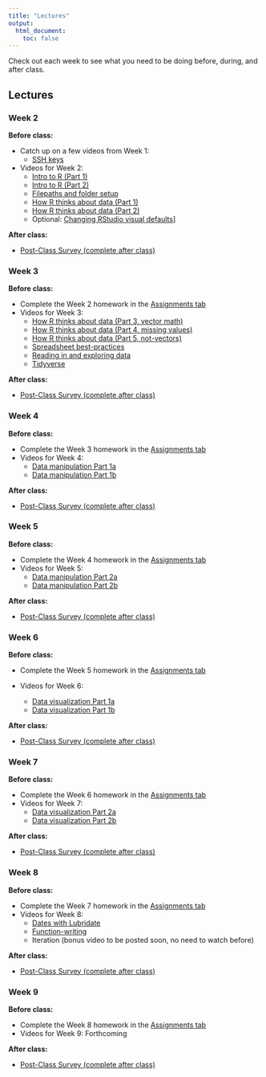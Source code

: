 ```yaml
---
title: "Lectures"
output:
  html_document:
    toc: false
---
```


Check out each week to see what you need to be doing before, during, and after class.

## Lectures {.tabset .tabset-fade}

### Week 2

<b>Before class:</b>  

* Catch up on a few videos from Week 1:
  * [SSH keys](https://youtu.be/itv-H-kOhJw)
* Videos for Week 2: 
  * [Intro to R (Part 1)](https://youtu.be/YWTskQW-EkE)
  * [Intro to R (Part 2)](https://youtu.be/VEQ79huOPwo)
  * [Filepaths and folder setup](https://youtu.be/eMd_9Lb6wfc)
  * [How R thinks about data (Part 1)](https://youtu.be/mmkwJH1h6UM)
  * [How R thinks about data (Part 2)](https://youtu.be/4zOCBgVPueM)
  * Optional: [Changing RStudio visual defaults](https://youtu.be/KC7YyJsOnQI)]

<b>After class:</b>  

* <a href="https://forms.gle/VoNi6uiAPrUtySQK9" target="_blank">Post-Class Survey (complete after class)</a>

### Week 3

<b>Before class:</b>  

* Complete the Week 2 homework in the [Assignments tab](https://gge-ucd.github.io/R-DAVIS/assignments.html)
* Videos for Week 3: 
  * [How R thinks about data (Part 3, vector math)](https://youtu.be/8d0kxYEbuPA)
  * [How R thinks about data (Part 4, missing values)](https://youtu.be/Fd5ygOAPADI)
  * [How R thinks about data (Part 5, not-vectors)](https://youtu.be/EWGRfBnmIH0)
  * [Spreadsheet best-practices](https://youtu.be/D7B1cF-nNHc)
  * [Reading in and exploring data](https://youtu.be/kAU2UFUR1i8)
  * [Tidyverse](https://youtu.be/cq7U24UOHTk)  

<b>After class:</b>  

* <a href="https://forms.gle/VoNi6uiAPrUtySQK9" target="_blank">Post-Class Survey (complete after class)</a>

### Week 4

<b>Before class:</b>  

* Complete the Week 3 homework in the [Assignments tab](https://gge-ucd.github.io/R-DAVIS/assignments.html)
* Videos for Week 4:  
  * [Data manipulation Part 1a](https://youtu.be/QgLcDEmMhl0)
  * [Data manipulation Part 1b](https://youtu.be/SxB6rGc9suc)

<!------
  * [Data manipulation Part 1a](https://www.youtube.com/watch?v=f0OCEG-0ExI&list=PL9RGU7mcuUv6hlpNiICK6Q1NYnBsf-RYk&index=2)
  * [Data manipulation Part 1b](https://www.youtube.com/watch?v=h6wgu_3Jp1c&list=PL9RGU7mcuUv6hlpNiICK6Q1NYnBsf-RYk&index=1)
  * In case you missed it last week: [Extra about package installation](https://www.youtube.com/watch?v=LYlto9UAGAA&list=PL9RGU7mcuUv6hlpNiICK6Q1NYnBsf-RYk&index=3)  
  ------> 

<b>After class:</b>  

* <a href="https://forms.gle/VoNi6uiAPrUtySQK9" target="_blank">Post-Class Survey (complete after class)</a>

### Week 5

<b>Before class:</b>  

* Complete the Week 4 homework in the [Assignments tab](https://gge-ucd.github.io/R-DAVIS/assignments.html)
* Videos for Week 5:
  * [Data manipulation Part 2a](https://youtu.be/thFdHm-uILk)
  * [Data manipulation Part 2b](https://youtu.be/HYyIBZUm3yU)

<!------
  * [Data manipulation Part 2](https://www.youtube.com/watch?v=Y7nhagJCCk4&list=PL9RGU7mcuUv6hlpNiICK6Q1NYnBsf-RYk&index=1&t=824s)
* (All videos can be found on the [2021 R-DAVIS video page](https://www.youtube.com/playlist?list=PL9RGU7mcuUv6hlpNiICK6Q1NYnBsf-RYk))
  ------> 

<b>After class:</b>  

* <a href="https://forms.gle/VoNi6uiAPrUtySQK9" target="_blank">Post-Class Survey (complete after class)</a>

### Week 6

<b>Before class:</b>  

* Complete the Week 5 homework in the [Assignments tab](https://gge-ucd.github.io/R-DAVIS/assignments.html)

* Videos for Week 6:
  * [Data visualization Part 1a](https://youtu.be/2q2Hfg6zi8Y)
  * [Data visualization Part 1b](https://youtu.be/FOAe4PnnAoA)

<b>After class:</b>  

* <a href="https://forms.gle/VoNi6uiAPrUtySQK9" target="_blank">Post-Class Survey (complete after class)</a>

### Week 7

<b>Before class:</b>  

* Complete the Week 6 homework in the [Assignments tab](https://gge-ucd.github.io/R-DAVIS/assignments.html)
* Videos for Week 7:
  * [Data visualization Part 2a](https://youtu.be/GKiJNuvfT5k)
  * [Data visualization Part 2b](https://youtu.be/50wbb1-XjI0)


<!------
  * [Data visualization Part 2A](https://www.youtube.com/watch?v=Xq2lCoNlqH8&list=PL9RGU7mcuUv6hlpNiICK6Q1NYnBsf-RYk&index=2)
  * [Data visualization Part 2B](https://www.youtube.com/watch?v=GDqT7MP2QLA&list=PL9RGU7mcuUv6hlpNiICK6Q1NYnBsf-RYk&index=1)
* (All videos can be found on the [2021 R-DAVIS video page](https://www.youtube.com/playlist?list=PL9RGU7mcuUv6hlpNiICK6Q1NYnBsf-RYk))
  ------> 

<b>After class:</b>  

* <a href="https://forms.gle/VoNi6uiAPrUtySQK9" target="_blank">Post-Class Survey (complete after class)</a>

### Week 8

<b>Before class:</b>  

* Complete the Week 7 homework in the [Assignments tab](https://gge-ucd.github.io/R-DAVIS/assignments.html)
* Videos for Week 8:
  * [Dates with Lubridate](https://youtu.be/pnST9AkbF9o)
  * [Function-writing](https://youtu.be/4gHuVmuyBI8)
  * Iteration (bonus video to be posted soon, no need to watch before)

<!------  
  * [Lubridate](https://www.youtube.com/watch?v=CVgeZf8Av0I&list=PL9RGU7mcuUv6hlpNiICK6Q1NYnBsf-RYk&index=2)
  * [Function writing](https://www.youtube.com/watch?v=DzYaUFy6Ims&list=PL9RGU7mcuUv6hlpNiICK6Q1NYnBsf-RYk&index=1)
* (All videos can be found on the [2021 R-DAVIS video page](https://www.youtube.com/playlist?list=PL9RGU7mcuUv6hlpNiICK6Q1NYnBsf-RYk))
  ------> 

<b>After class:</b>  

* <a href="https://forms.gle/VoNi6uiAPrUtySQK9" target="_blank">Post-Class Survey (complete after class)</a>


### Week 9

<b>Before class:</b>  

* Complete the Week 8 homework in the [Assignments tab](https://gge-ucd.github.io/R-DAVIS/assignments.html)
* Videos for Week 9: Forthcoming

<!------
  * [For loops](https://www.youtube.com/watch?v=DNF4ZwfobiQ&list=PL9RGU7mcuUv6hlpNiICK6Q1NYnBsf-RYk&index=2)
  * [Map functions](https://www.youtube.com/watch?v=DVaACfvnFJs&list=PL9RGU7mcuUv6hlpNiICK6Q1NYnBsf-RYk&index=1)
* (All videos can be found on the [2021 R-DAVIS video page](https://www.youtube.com/playlist?list=PL9RGU7mcuUv6hlpNiICK6Q1NYnBsf-RYk))
  ------> 

<b>After class:</b>  

* <a href="https://forms.gle/VoNi6uiAPrUtySQK9" target="_blank">Post-Class Survey (complete after class)</a>